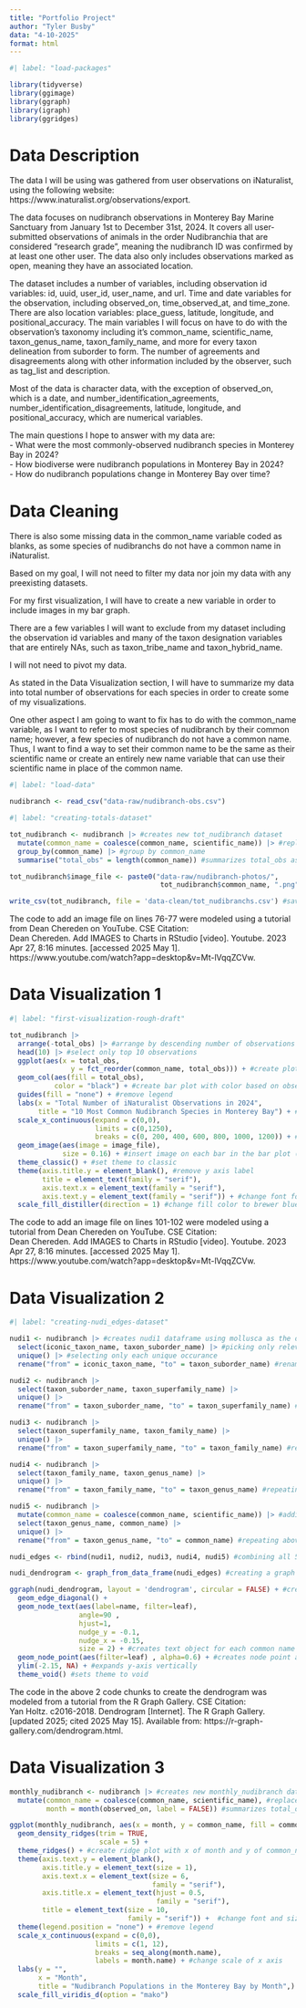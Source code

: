 ```yaml
---
title: "Portfolio Project"
author: "Tyler Busby"
data: "4-10-2025"
format: html
---
```


```r
#| label: "load-packages"

library(tidyverse)
library(ggimage)
library(ggraph)
library(igraph)
library(ggridges)
```

# Data Description

The data I will be using was gathered from user observations on iNaturalist, using the following website: https://www.inaturalist.org/observations/export.

The data focuses on nudibranch observations in Monterey Bay Marine Sanctuary from January 1st to December 31st, 2024. It covers all user-submitted observations of animals in the order Nudibranchia that are considered "research grade", meaning the nudibranch ID was confirmed by at least one other user. The data also only includes observations marked as open, meaning they have an associated location.

The dataset includes a number of variables, including observation id variables: id, uuid, user_id, user_name, and url. Time and date variables for the observation, including observed_on, time_observed_at, and time_zone. There are also location variables: place_guess, latitude, longitude, and positional_accuracy. The main variables I will focus on have to do with the observation's taxonomy including it's common_name, scientific_name, taxon_genus_name, taxon_family_name, and more for every taxon delineation from suborder to form. The number of agreements and disagreements along with other information included by the observer, such as tag_list and description.

Most of the data is character data, with the exception of observed_on, which is a date, and number_identification_agreements, number_identification_disagreements, latitude, longitude, and positional_accuracy, which are numerical variables.

The main questions I hope to answer with my data are:\
- What were the most commonly-observed nudibranch species in Monterey Bay in 2024?\
- How biodiverse were nudibranch populations in Monterey Bay in 2024?\
- How do nudibranch populations change in Monterey Bay over time?

# Data Cleaning

There is also some missing data in the common_name variable coded as blanks, as some species of nudibranchs do not have a common name in iNaturalist.

Based on my goal, I will not need to filter my data nor join my data with any preexisting datasets.

For my first visualization, I will have to create a new variable in order to include images in my bar graph.

There are a few variables I will want to exclude from my dataset including the observation id variables and many of the taxon designation variables that are entirely NAs, such as taxon_tribe_name and taxon_hybrid_name.

I will not need to pivot my data.

As stated in the Data Visualization section, I will have to summarize my data into total number of observations for each species in order to create some of my visualizations.

One other aspect I am going to want to fix has to do with the common_name variable, as I want to refer to most species of nudibranch by their common name; however, a few species of nudibranch do not have a common name. Thus, I want to find a way to set their common name to be the same as their scientific name or create an entirely new name variable that can use their scientific name in place of the common name.

```r
#| label: "load-data"

nudibranch <- read_csv("data-raw/nudibranch-obs.csv")
```

```r
#| label: "creating-totals-dataset"

tot_nudibranch <- nudibranch |> #creates new tot_nudibranch dataset
  mutate(common_name = coalesce(common_name, scientific_name)) |> #replaces nas in common name variable with scientific name
  group_by(common_name) |> #group by common_name
  summarise("total_obs" = length(common_name)) #summarizes total_obs as the number of each common name observation

tot_nudibranch$image_file <- paste0("data-raw/nudibranch-photos/", 
                                     tot_nudibranch$common_name, ".png") #creates image address variable for each common name (see below)

write_csv(tot_nudibranch, file = 'data-clean/tot_nudibranchs.csv') #save new totals dataset as updated csv file
```

The code to add an image file on lines 76-77 were modeled using a tutorial from Dean Chereden on YouTube. CSE Citation:\
Dean Chereden. Add IMAGES to Charts in RStudio \[video\]. Youtube. 2023 Apr 27, 8:16 minutes. \[accessed 2025 May 1\]. https://www.youtube.com/watch?app=desktop&v=Mt-lVqqZCVw.

# Data Visualization 1

```r
#| label: "first-visualization-rough-draft"

tot_nudibranch |>
  arrange(-total_obs) |> #arrange by descending number of observations of each species
  head(10) |> #select only top 10 observations
  ggplot(aes(x = total_obs, 
               y = fct_reorder(common_name, total_obs))) + #create plot with given aesthetics
  geom_col(aes(fill = total_obs), 
           color = "black") + #create bar plot with color based on observation number
  guides(fill = "none") + #remove legend
  labs(x = "Total Number of iNaturalist Observations in 2024",
       title = "10 Most Common Nudibranch Species in Monterey Bay") + #create descriptive labels
  scale_x_continuous(expand = c(0,0), 
                     limits = c(0,1250),
                     breaks = c(0, 200, 400, 600, 800, 1000, 1200)) + #resize x axis scale
  geom_image(aes(image = image_file),
             size = 0.16) + #insert image on each bar in the bar plot (see below)
  theme_classic() + #set theme to classic
  theme(axis.title.y = element_blank(), #remove y axis label
        title = element_text(family = "serif"),
        axis.text.x = element_text(family = "serif"),
        axis.text.y = element_text(family = "serif")) + #change font for all texts
  scale_fill_distiller(direction = 1) #change fill color to brewer blues
```

The code to add an image file on lines 101-102 were modeled using a tutorial from Dean Chereden on YouTube. CSE Citation:\
Dean Chereden. Add IMAGES to Charts in RStudio \[video\]. Youtube. 2023 Apr 27, 8:16 minutes. \[accessed 2025 May 1\]. https://www.youtube.com/watch?app=desktop&v=Mt-lVqqZCVw.

# Data Visualization 2

```r
#| label: "creating-nudi_edges-dataset"

nudi1 <- nudibranch |> #creates nudi1 dataframe using mollusca as the origin and suborder as first group
  select(iconic_taxon_name, taxon_suborder_name) |> #picking only relevant variables
  unique() |> #selecting only each unique occurance
  rename("from" = iconic_taxon_name, "to" = taxon_suborder_name) #renaming variables for later cbind

nudi2 <- nudibranch |>
  select(taxon_suborder_name, taxon_superfamily_name) |>
  unique() |>
  rename("from" = taxon_suborder_name, "to" = taxon_superfamily_name) #repeating above for suborder and superfamily

nudi3 <- nudibranch |>
  select(taxon_superfamily_name, taxon_family_name) |>
  unique() |>
  rename("from" = taxon_superfamily_name, "to" = taxon_family_name) #repeating above for superfamily and family

nudi4 <- nudibranch |>
  select(taxon_family_name, taxon_genus_name) |>
  unique() |>
  rename("from" = taxon_family_name, "to" = taxon_genus_name) #repeating above for family and genus

nudi5 <- nudibranch |>
  mutate(common_name = coalesce(common_name, scientific_name)) |> #adding scientific to NA common names
  select(taxon_genus_name, common_name) |>
  unique() |>
  rename("from" = taxon_genus_name, "to" = common_name) #repeating above for genus and common name (species)

nudi_edges <- rbind(nudi1, nudi2, nudi3, nudi4, nudi5) #combining all 5 datasets into one edge dataset
```

```r
nudi_dendrogram <- graph_from_data_frame(nudi_edges) #creating a graph object to be used in ggraph

ggraph(nudi_dendrogram, layout = 'dendrogram', circular = FALSE) + #creating dendrogram from nudi_dendrogram
  geom_edge_diagonal() +
  geom_node_text(aes(label=name, filter=leaf), 
                 angle=90 , 
                 hjust=1, 
                 nudge_y = -0.1, 
                 nudge_x = -0.15,
                 size = 2) + #creates text object for each common name and aligns it with node point
  geom_node_point(aes(filter=leaf) , alpha=0.6) + #creates node point at each end
  ylim(-2.15, NA) + #expands y-axis vertically
  theme_void() #sets theme to void
```

The code in the above 2 code chunks to create the dendrogram was modeled from a tutorial from the R Graph Gallery. CSE Citation:\
Yan Holtz. c2016-2018. Dendrogram \[Internet\]. The R Graph Gallery. \[updated 2025; cited 2025 May 15\]. Available from: https://r-graph-gallery.com/dendrogram.html.

# Data Visualization 3

```r
monthly_nudibranch <- nudibranch |> #creates new monthly_nudibranch dataset
  mutate(common_name = coalesce(common_name, scientific_name), #replaces nas in common name variable with scientific name
         month = month(observed_on, label = FALSE)) #summarizes total_obs as the number of each common name observation
```

```r
ggplot(monthly_nudibranch, aes(x = month, y = common_name, fill = common_name)) +
  geom_density_ridges(trim = TRUE, 
                      scale = 5) + 
  theme_ridges() + #create ridge plot with x of month and y of common_name
  theme(axis.text.y = element_blank(),
        axis.title.y = element_text(size = 1),
        axis.text.x = element_text(size = 6,
                                   family = "serif"),
        axis.title.x = element_text(hjust = 0.5,
                                    family = "serif"),
        title = element_text(size = 10, 
                             family = "serif")) +  #change font and size for all texts
  theme(legend.position = "none") + #remove legend
  scale_x_continuous(expand = c(0,0),
                     limits = c(1, 12),
                     breaks = seq_along(month.name), 
                     labels = month.name) + #change scale of x axis
  labs(y = "",
       x = "Month",
       title = "Nudibranch Populations in the Monterey Bay by Month",) + #add descriptive labels 
  scale_fill_viridis_d(option = "mako")
```
